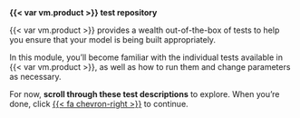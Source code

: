 ## {background-iframe="/developer/model-testing/test-descriptions.html" background-interactive="true" data-preload="yes"}

:::: {.slideover--l .three-quarters .auto-collapse-5}
**{{< var vm.product >}} test repository**

{{< var vm.product >}} provides a wealth out-of-the-box of tests to help you ensure that your model is being built appropriately.

In this module, you'll become familiar with the individual tests available in {{< var vm.product >}}, as well as how to run them and change parameters as necessary.

For now, **scroll through these test descriptions** to explore. When you're done, click [{{< fa chevron-right >}}]() to continue.

::::